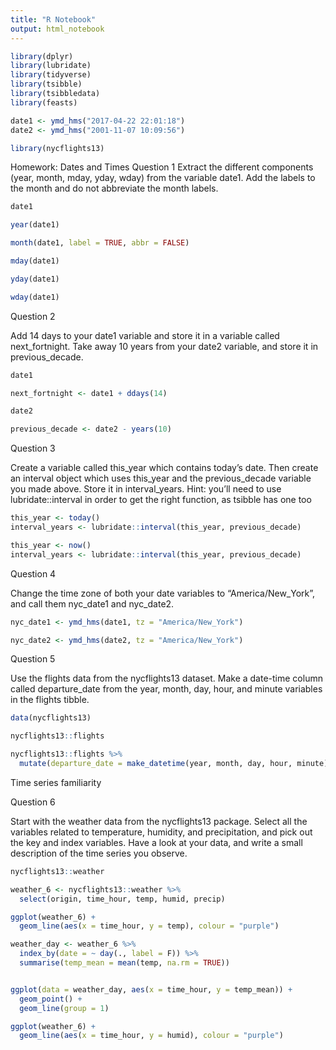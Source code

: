 ```yaml
---
title: "R Notebook"
output: html_notebook
---
```


```r
library(dplyr)
library(lubridate)
library(tidyverse)
library(tsibble)
library(tsibbledata)
library(feasts)

date1 <- ymd_hms("2017-04-22 22:01:18")
date2 <- ymd_hms("2001-11-07 10:09:56")
```

```r
library(nycflights13)
```

Homework: Dates and Times
Question 1
Extract the different components (year, month, mday, yday, wday) from the variable date1. Add the labels to the month and do not abbreviate the month labels.
```r
date1
```

```r
year(date1)
```
```r
month(date1, label = TRUE, abbr = FALSE)
```
```r
mday(date1)
```
```r
yday(date1)
```
```r
wday(date1)
```

Question 2

Add 14 days to your date1 variable and store it in a variable called next_fortnight. Take away 10 years from your date2 variable, and store it in previous_decade.
```r
date1
```


```r
next_fortnight <- date1 + ddays(14)
```
```r
date2
```
```r
previous_decade <- date2 - years(10)
```

Question 3

Create a variable called this_year which contains today’s date. Then create an interval object which uses this_year and the previous_decade variable you made above. Store it in interval_years. Hint: you’ll need to use lubridate::interval in order to get the right function, as tsibble has one too

```r
this_year <- today()
interval_years <- lubridate::interval(this_year, previous_decade)
```
```r
this_year <- now()
interval_years <- lubridate::interval(this_year, previous_decade)
```
Question 4

Change the time zone of both your date variables to “America/New_York”, and call them nyc_date1 and nyc_date2.
```r
nyc_date1 <- ymd_hms(date1, tz = "America/New_York")
```

```r
nyc_date2 <- ymd_hms(date2, tz = "America/New_York")
```
Question 5

Use the flights data from the nycflights13 dataset. Make a date-time column called departure_date from the year, month, day, hour, and minute variables in the flights tibble.

```r
data(nycflights13)
```
```r
nycflights13::flights
```
```r
nycflights13::flights %>%
  mutate(departure_date = make_datetime(year, month, day, hour, minute))
```

Time series familiarity

Question 6

Start with the weather data from the nycflights13 package. Select all the variables related to temperature, humidity, and precipitation, and pick out the key and index variables. Have a look at your data, and write a small description of the time series you observe.

```r
nycflights13::weather
```
```r
weather_6 <- nycflights13::weather %>% 
  select(origin, time_hour, temp, humid, precip)
```


```r
ggplot(weather_6) + 
  geom_line(aes(x = time_hour, y = temp), colour = "purple")
```
```r
weather_day <- weather_6 %>%
  index_by(date = ~ day(., label = F)) %>%
  summarise(temp_mean = mean(temp, na.rm = TRUE))


ggplot(data = weather_day, aes(x = time_hour, y = temp_mean)) +
  geom_point() + 
  geom_line(group = 1)
```

```r
ggplot(weather_6) + 
  geom_line(aes(x = time_hour, y = humid), colour = "purple")
```


